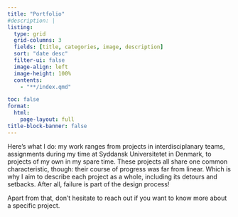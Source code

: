 ```yaml
---
title: "Portfolio"
#description: |
listing:
  type: grid
  grid-columns: 3
  fields: [title, categories, image, description]
  sort: "date desc"
  filter-ui: false
  image-align: left
  image-height: 100%
  contents:
    - "**/index.qmd"

toc: false
format:
  html: 
    page-layout: full
title-block-banner: false
---
```


::: {#content-portfolio .text-medium}

Here's what I do: my work ranges from projects in interdisciplanary teams, assignments during my time at Syddansk Universitetet in Denmark, to projects of my own in my spare time. These projects all share one common characteristic, though: their course of progress was far from linear. Which is why I aim to describe each project as a whole, including its detours and setbacks. After all, failure is part of the design process! <br>

Apart from that, don't hesitate to reach out if you want to know more about a specific project.

:::